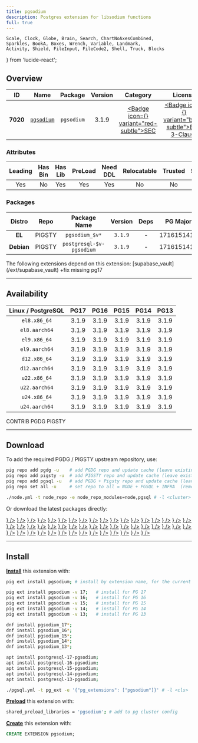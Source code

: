 ```yaml
---
title: pgsodium
description: Postgres extension for libsodium functions
full: true
---
```


    Scale, Clock, Globe, Brain, Search, ChartNoAxesCombined,
    Sparkles, BookA, Boxes, Wrench, Variable, Landmark,
    Activity, Shield, FileInput, FileCode2, Shell, Truck, Blocks
} from 'lucide-react';

## Overview

| <TooltipIconButton tooltip="Extension unique identifier" side="top">ID</TooltipIconButton> | <TooltipIconButton tooltip="Extension name" side="top">Name</TooltipIconButton> | <TooltipIconButton tooltip="Package name for installation" side="top">Package</TooltipIconButton> | <TooltipIconButton tooltip="Latest available extension version" side="top">Version</TooltipIconButton> | <TooltipIconButton tooltip="Extension category" side="top">Category</TooltipIconButton> | <TooltipIconButton tooltip="Open source license" side="top">License</TooltipIconButton> | <TooltipIconButton tooltip="Programming language" side="top">Lang</TooltipIconButton> |
|:--------:|:--------:|:----------:|:--------------:|:---------------------------------------:|:------------------------------------------------------:|:----:|
| **7020** | [`pgsodium`](https://github.com/michelp/pgsodium) | `pgsodium` | 3.1.9 | <a href="/ext/sec" className="no-underline"><Badge icon={<Shield />} variant="red-subtle">SEC</Badge></a> | <a href="/ext/list/license#bsd-3-clause" className="no-underline"><Badge icon={<Scale />} variant="blue-subtle">BSD 3-Clause</Badge></a> | <a href="/ext/list/lang#c"><Badge icon={<FileCode2 />} variant="blue-subtle">C</Badge></a> |

### Attributes

| <TooltipIconButton tooltip="The Primary Leading extension in the Package" side="top">Leading</TooltipIconButton> | <TooltipIconButton tooltip="Contains binary utils" side="top">Has Bin</TooltipIconButton> | <TooltipIconButton tooltip="Contains .so shared library files" side="top">Has Lib</TooltipIconButton> | <TooltipIconButton tooltip="Requires preloading via shared_preload_libraries" side="top">PreLoad</TooltipIconButton> | <TooltipIconButton tooltip="Requires CREATE EXTENSION DDL command" side="top">Need DDL</TooltipIconButton> | <TooltipIconButton tooltip="Can be installed in any schema" side="top">Relocatable</TooltipIconButton> | <TooltipIconButton tooltip="Can be created by non-superuser" side="top">Trusted</TooltipIconButton> | <TooltipIconButton tooltip="Schemas used by this extension" side="top">Schemas</TooltipIconButton> |
|:-------:|:-------:|:-------:|:-------:|:--------:|:-----------:|:-------:|:-------:|
| Yes | No | Yes | Yes | Yes | No | No | `pgsodium` |

### Packages

| <TooltipIconButton tooltip="Linux distribution family, EL or Debian" side="top">Distro</TooltipIconButton> | <TooltipIconButton tooltip="Package repository" side="top">Repo</TooltipIconButton> | <TooltipIconButton tooltip="The RPM/DEB Package Name Pattern (replace $v with real pg major)" side="top">Package Name</TooltipIconButton> | <TooltipIconButton tooltip="Latest package version" side="top">Version</TooltipIconButton> | <TooltipIconButton tooltip="RPM/DEB Package dependencies" side="top">Deps</TooltipIconButton> | <TooltipIconButton tooltip="Available in these PostgreSQL Major Versions" side="top">PG Major</TooltipIconButton> |
|:----------:|:--------:|:------------------------:|:-----------:|:------------:|:------------------:|
|   **EL**   | <Badge variant="amber-subtle"><span className="font-bold">PIGSTY</span></Badge> | `pgsodium_$v*` | `3.1.9` | - | <Badge variant="green-subtle">17</Badge><Badge variant="green-subtle">16</Badge><Badge variant="green-subtle">15</Badge><Badge variant="green-subtle">14</Badge><Badge variant="green-subtle">13</Badge> |
| **Debian** | <Badge variant="amber-subtle"><span className="font-bold">PIGSTY</span></Badge> | `postgresql-$v-pgsodium` | `3.1.9` | - | <Badge variant="green-subtle">17</Badge><Badge variant="green-subtle">16</Badge><Badge variant="green-subtle">15</Badge><Badge variant="green-subtle">14</Badge><Badge variant="green-subtle">13</Badge> |


<Callout title="Dependent Extensions" type="info">
    The following extensions depend on this extension: [supabase_vault](/ext/supabase_vault)
</Callout>

<Callout title="Comments" type="info">
    +fix missing pg17
</Callout>


------

## Availability

| <TooltipIconButton tooltip="Linux Distro Arch / PostgreSQL Major Version" side="top">Linux / PostgreSQL </TooltipIconButton> | **PG17** | **PG16** | **PG15** | **PG14** | **PG13** |
|:-----:|:-----:|:-----:|:-----:|:-----:|:-----:|
| `el8.x86_64` | <Badge variant="blue-subtle">3.1.9</Badge> | <Badge variant="blue-subtle">3.1.9</Badge> | <Badge variant="blue-subtle">3.1.9</Badge> | <Badge variant="blue-subtle">3.1.9</Badge> | <Badge variant="blue-subtle">3.1.9</Badge> |
| `el8.aarch64` | <Badge variant="blue-subtle">3.1.9</Badge> | <Badge variant="blue-subtle">3.1.9</Badge> | <Badge variant="blue-subtle">3.1.9</Badge> | <Badge variant="blue-subtle">3.1.9</Badge> | <Badge variant="blue-subtle">3.1.9</Badge> |
| `el9.x86_64` | <Badge variant="blue-subtle">3.1.9</Badge> | <Badge variant="blue-subtle">3.1.9</Badge> | <Badge variant="blue-subtle">3.1.9</Badge> | <Badge variant="blue-subtle">3.1.9</Badge> | <Badge variant="blue-subtle">3.1.9</Badge> |
| `el9.aarch64` | <Badge variant="blue-subtle">3.1.9</Badge> | <Badge variant="blue-subtle">3.1.9</Badge> | <Badge variant="blue-subtle">3.1.9</Badge> | <Badge variant="blue-subtle">3.1.9</Badge> | <Badge variant="blue-subtle">3.1.9</Badge> |
| `d12.x86_64` | <Badge variant="amber-subtle">3.1.9</Badge> | <Badge variant="amber-subtle">3.1.9</Badge> | <Badge variant="amber-subtle">3.1.9</Badge> | <Badge variant="amber-subtle">3.1.9</Badge> | <Badge variant="amber-subtle">3.1.9</Badge> |
| `d12.aarch64` | <Badge variant="amber-subtle">3.1.9</Badge> | <Badge variant="amber-subtle">3.1.9</Badge> | <Badge variant="amber-subtle">3.1.9</Badge> | <Badge variant="amber-subtle">3.1.9</Badge> | <Badge variant="amber-subtle">3.1.9</Badge> |
| `u22.x86_64` | <Badge variant="amber-subtle">3.1.9</Badge> | <Badge variant="amber-subtle">3.1.9</Badge> | <Badge variant="amber-subtle">3.1.9</Badge> | <Badge variant="amber-subtle">3.1.9</Badge> | <Badge variant="amber-subtle">3.1.9</Badge> |
| `u22.aarch64` | <Badge variant="amber-subtle">3.1.9</Badge> | <Badge variant="amber-subtle">3.1.9</Badge> | <Badge variant="amber-subtle">3.1.9</Badge> | <Badge variant="amber-subtle">3.1.9</Badge> | <Badge variant="amber-subtle">3.1.9</Badge> |
| `u24.x86_64` | <Badge variant="amber-subtle">3.1.9</Badge> | <Badge variant="amber-subtle">3.1.9</Badge> | <Badge variant="amber-subtle">3.1.9</Badge> | <Badge variant="amber-subtle">3.1.9</Badge> | <Badge variant="amber-subtle">3.1.9</Badge> |
| `u24.aarch64` | <Badge variant="amber-subtle">3.1.9</Badge> | <Badge variant="amber-subtle">3.1.9</Badge> | <Badge variant="amber-subtle">3.1.9</Badge> | <Badge variant="amber-subtle">3.1.9</Badge> | <Badge variant="amber-subtle">3.1.9</Badge> |

<Badge variant="green-subtle"><span className="font-black">CONTRIB</span></Badge> <Badge variant="blue-subtle"><span className="font-black">PGDG</span></Badge> <Badge variant="amber-subtle"><span className="font-black">PIGSTY</span></Badge>

------

## Download

To add the required PGDG / PIGSTY upstream repository, use:

```bash tab="pig"
pig repo add pgdg -u    # add PGDG repo and update cache (leave existing repos)
pig repo add pigsty -u  # add PIGSTY repo and update cache (leave existing repos)
pig repo add pgsql -u   # add PGDG + Pigsty repo and update cache (leave existing repos)
pig repo set all -u     # set repo to all = NODE + PGSQL + INFRA  (remove existing repos)
```
```bash tab="pigsty"
./node.yml -t node_repo -e node_repo_modules=node,pgsql # -l <cluster>
```

Or download the latest packages directly:

<Files>
    <Folder name="el8.x86_64">
        <a href="https://download.postgresql.org/pub/repos/yum/17/redhat/rhel-8-x86_64/pgsodium_17-3.1.9-3PGDG.rhel8.x86_64.rpm"><File name="pgsodium_17-3.1.9-3PGDG.rhel8.x86_64.rpm" icon={<Package className="text-emerald-500" />} /></a>
        <a href="https://download.postgresql.org/pub/repos/yum/16/redhat/rhel-8-x86_64/pgsodium_16-3.1.9-1PGDG.rhel8.x86_64.rpm"><File name="pgsodium_16-3.1.9-1PGDG.rhel8.x86_64.rpm" icon={<Package className="text-emerald-500" />} /></a>
        <a href="https://download.postgresql.org/pub/repos/yum/15/redhat/rhel-8-x86_64/pgsodium_15-3.1.9-1PGDG.rhel8.x86_64.rpm"><File name="pgsodium_15-3.1.9-1PGDG.rhel8.x86_64.rpm" icon={<Package className="text-emerald-500" />} /></a>
        <a href="https://download.postgresql.org/pub/repos/yum/14/redhat/rhel-8-x86_64/pgsodium_14-3.1.9-1PGDG.rhel8.x86_64.rpm"><File name="pgsodium_14-3.1.9-1PGDG.rhel8.x86_64.rpm" icon={<Package className="text-emerald-500" />} /></a>
        <a href="https://download.postgresql.org/pub/repos/yum/13/redhat/rhel-8-x86_64/pgsodium_13-3.1.9-1PGDG.rhel8.x86_64.rpm"><File name="pgsodium_13-3.1.9-1PGDG.rhel8.x86_64.rpm" icon={<Package className="text-emerald-500" />} /></a>
    </Folder>
    <Folder name="el8.aarch64">
        <a href="https://download.postgresql.org/pub/repos/yum/17/redhat/rhel-8-aarch64/pgsodium_17-3.1.9-3PGDG.rhel8.aarch64.rpm"><File name="pgsodium_17-3.1.9-3PGDG.rhel8.aarch64.rpm" icon={<Package className="text-orange-500" />} /></a>
        <a href="https://download.postgresql.org/pub/repos/yum/16/redhat/rhel-8-aarch64/pgsodium_16-3.1.9-1PGDG.rhel8.aarch64.rpm"><File name="pgsodium_16-3.1.9-1PGDG.rhel8.aarch64.rpm" icon={<Package className="text-orange-500" />} /></a>
        <a href="https://download.postgresql.org/pub/repos/yum/15/redhat/rhel-8-aarch64/pgsodium_15-3.1.9-1PGDG.rhel8.aarch64.rpm"><File name="pgsodium_15-3.1.9-1PGDG.rhel8.aarch64.rpm" icon={<Package className="text-orange-500" />} /></a>
        <a href="https://download.postgresql.org/pub/repos/yum/14/redhat/rhel-8-aarch64/pgsodium_14-3.1.9-1PGDG.rhel8.aarch64.rpm"><File name="pgsodium_14-3.1.9-1PGDG.rhel8.aarch64.rpm" icon={<Package className="text-orange-500" />} /></a>
        <a href="https://download.postgresql.org/pub/repos/yum/13/redhat/rhel-8-aarch64/pgsodium_13-3.1.9-1PGDG.rhel8.aarch64.rpm"><File name="pgsodium_13-3.1.9-1PGDG.rhel8.aarch64.rpm" icon={<Package className="text-orange-500" />} /></a>
    </Folder>
    <Folder name="el9.x86_64">
        <a href="https://download.postgresql.org/pub/repos/yum/17/redhat/rhel-9-x86_64/pgsodium_17-3.1.9-3PGDG.rhel9.x86_64.rpm"><File name="pgsodium_17-3.1.9-3PGDG.rhel9.x86_64.rpm" icon={<Package className="text-emerald-500" />} /></a>
        <a href="https://download.postgresql.org/pub/repos/yum/16/redhat/rhel-9-x86_64/pgsodium_16-3.1.9-1PGDG.rhel9.x86_64.rpm"><File name="pgsodium_16-3.1.9-1PGDG.rhel9.x86_64.rpm" icon={<Package className="text-emerald-500" />} /></a>
        <a href="https://download.postgresql.org/pub/repos/yum/15/redhat/rhel-9-x86_64/pgsodium_15-3.1.9-1PGDG.rhel9.x86_64.rpm"><File name="pgsodium_15-3.1.9-1PGDG.rhel9.x86_64.rpm" icon={<Package className="text-emerald-500" />} /></a>
        <a href="https://download.postgresql.org/pub/repos/yum/14/redhat/rhel-9-x86_64/pgsodium_14-3.1.9-1PGDG.rhel9.x86_64.rpm"><File name="pgsodium_14-3.1.9-1PGDG.rhel9.x86_64.rpm" icon={<Package className="text-emerald-500" />} /></a>
        <a href="https://download.postgresql.org/pub/repos/yum/13/redhat/rhel-9-x86_64/pgsodium_13-3.1.9-1PGDG.rhel9.x86_64.rpm"><File name="pgsodium_13-3.1.9-1PGDG.rhel9.x86_64.rpm" icon={<Package className="text-emerald-500" />} /></a>
    </Folder>
    <Folder name="el9.aarch64">
        <a href="https://download.postgresql.org/pub/repos/yum/17/redhat/rhel-9-aarch64/pgsodium_17-3.1.9-3PGDG.rhel9.aarch64.rpm"><File name="pgsodium_17-3.1.9-3PGDG.rhel9.aarch64.rpm" icon={<Package className="text-orange-500" />} /></a>
        <a href="https://download.postgresql.org/pub/repos/yum/16/redhat/rhel-9-aarch64/pgsodium_16-3.1.9-1PGDG.rhel9.aarch64.rpm"><File name="pgsodium_16-3.1.9-1PGDG.rhel9.aarch64.rpm" icon={<Package className="text-orange-500" />} /></a>
        <a href="https://download.postgresql.org/pub/repos/yum/15/redhat/rhel-9-aarch64/pgsodium_15-3.1.9-1PGDG.rhel9.aarch64.rpm"><File name="pgsodium_15-3.1.9-1PGDG.rhel9.aarch64.rpm" icon={<Package className="text-orange-500" />} /></a>
        <a href="https://download.postgresql.org/pub/repos/yum/14/redhat/rhel-9-aarch64/pgsodium_14-3.1.9-1PGDG.rhel9.aarch64.rpm"><File name="pgsodium_14-3.1.9-1PGDG.rhel9.aarch64.rpm" icon={<Package className="text-orange-500" />} /></a>
        <a href="https://download.postgresql.org/pub/repos/yum/13/redhat/rhel-9-aarch64/pgsodium_13-3.1.9-1PGDG.rhel9.aarch64.rpm"><File name="pgsodium_13-3.1.9-1PGDG.rhel9.aarch64.rpm" icon={<Package className="text-orange-500" />} /></a>
    </Folder>
    <Folder name="d12.x86_64">
        <a href="https://repo.pigsty.io/apt/pgsql/bookworm/pool/main/p/pgsodium/postgresql-17-pgsodium_3.1.9-1PIGSTY~bookworm_amd64.deb"><File name="postgresql-17-pgsodium_3.1.9-1PIGSTY~bookworm_amd64.deb" icon={<Box className="text-emerald-500" />} /></a>
        <a href="https://repo.pigsty.io/apt/pgsql/bookworm/pool/main/p/pgsodium/postgresql-16-pgsodium_3.1.9-1PIGSTY~bookworm_amd64.deb"><File name="postgresql-16-pgsodium_3.1.9-1PIGSTY~bookworm_amd64.deb" icon={<Box className="text-emerald-500" />} /></a>
        <a href="https://repo.pigsty.io/apt/pgsql/bookworm/pool/main/p/pgsodium/postgresql-15-pgsodium_3.1.9-1PIGSTY~bookworm_amd64.deb"><File name="postgresql-15-pgsodium_3.1.9-1PIGSTY~bookworm_amd64.deb" icon={<Box className="text-emerald-500" />} /></a>
        <a href="https://repo.pigsty.io/apt/pgsql/bookworm/pool/main/p/pgsodium/postgresql-14-pgsodium_3.1.9-1PIGSTY~bookworm_amd64.deb"><File name="postgresql-14-pgsodium_3.1.9-1PIGSTY~bookworm_amd64.deb" icon={<Box className="text-emerald-500" />} /></a>
        <a href="https://repo.pigsty.io/apt/pgsql/bookworm/pool/main/p/pgsodium/postgresql-13-pgsodium_3.1.9-1PIGSTY~bookworm_amd64.deb"><File name="postgresql-13-pgsodium_3.1.9-1PIGSTY~bookworm_amd64.deb" icon={<Box className="text-emerald-500" />} /></a>
    </Folder>
    <Folder name="d12.aarch64">
        <a href="https://repo.pigsty.io/apt/pgsql/bookworm/pool/main/p/pgsodium/postgresql-17-pgsodium_3.1.9-1PIGSTY~bookworm_arm64.deb"><File name="postgresql-17-pgsodium_3.1.9-1PIGSTY~bookworm_arm64.deb" icon={<Box className="text-orange-500" />} /></a>
        <a href="https://repo.pigsty.io/apt/pgsql/bookworm/pool/main/p/pgsodium/postgresql-16-pgsodium_3.1.9-1PIGSTY~bookworm_arm64.deb"><File name="postgresql-16-pgsodium_3.1.9-1PIGSTY~bookworm_arm64.deb" icon={<Box className="text-orange-500" />} /></a>
        <a href="https://repo.pigsty.io/apt/pgsql/bookworm/pool/main/p/pgsodium/postgresql-15-pgsodium_3.1.9-1PIGSTY~bookworm_arm64.deb"><File name="postgresql-15-pgsodium_3.1.9-1PIGSTY~bookworm_arm64.deb" icon={<Box className="text-orange-500" />} /></a>
        <a href="https://repo.pigsty.io/apt/pgsql/bookworm/pool/main/p/pgsodium/postgresql-14-pgsodium_3.1.9-1PIGSTY~bookworm_arm64.deb"><File name="postgresql-14-pgsodium_3.1.9-1PIGSTY~bookworm_arm64.deb" icon={<Box className="text-orange-500" />} /></a>
        <a href="https://repo.pigsty.io/apt/pgsql/bookworm/pool/main/p/pgsodium/postgresql-13-pgsodium_3.1.9-1PIGSTY~bookworm_arm64.deb"><File name="postgresql-13-pgsodium_3.1.9-1PIGSTY~bookworm_arm64.deb" icon={<Box className="text-orange-500" />} /></a>
    </Folder>
    <Folder name="u22.x86_64">
        <a href="https://repo.pigsty.io/apt/pgsql/jammy/pool/main/p/pgsodium/postgresql-17-pgsodium_3.1.9-1PIGSTY~jammy_amd64.deb"><File name="postgresql-17-pgsodium_3.1.9-1PIGSTY~jammy_amd64.deb" icon={<Box className="text-emerald-500" />} /></a>
        <a href="https://repo.pigsty.io/apt/pgsql/jammy/pool/main/p/pgsodium/postgresql-16-pgsodium_3.1.9-1PIGSTY~jammy_amd64.deb"><File name="postgresql-16-pgsodium_3.1.9-1PIGSTY~jammy_amd64.deb" icon={<Box className="text-emerald-500" />} /></a>
        <a href="https://repo.pigsty.io/apt/pgsql/jammy/pool/main/p/pgsodium/postgresql-15-pgsodium_3.1.9-1PIGSTY~jammy_amd64.deb"><File name="postgresql-15-pgsodium_3.1.9-1PIGSTY~jammy_amd64.deb" icon={<Box className="text-emerald-500" />} /></a>
        <a href="https://repo.pigsty.io/apt/pgsql/jammy/pool/main/p/pgsodium/postgresql-14-pgsodium_3.1.9-1PIGSTY~jammy_amd64.deb"><File name="postgresql-14-pgsodium_3.1.9-1PIGSTY~jammy_amd64.deb" icon={<Box className="text-emerald-500" />} /></a>
        <a href="https://repo.pigsty.io/apt/pgsql/jammy/pool/main/p/pgsodium/postgresql-13-pgsodium_3.1.9-1PIGSTY~jammy_amd64.deb"><File name="postgresql-13-pgsodium_3.1.9-1PIGSTY~jammy_amd64.deb" icon={<Box className="text-emerald-500" />} /></a>
    </Folder>
    <Folder name="u22.aarch64">
        <a href="https://repo.pigsty.io/apt/pgsql/jammy/pool/main/p/pgsodium/postgresql-17-pgsodium_3.1.9-1PIGSTY~jammy_arm64.deb"><File name="postgresql-17-pgsodium_3.1.9-1PIGSTY~jammy_arm64.deb" icon={<Box className="text-orange-500" />} /></a>
        <a href="https://repo.pigsty.io/apt/pgsql/jammy/pool/main/p/pgsodium/postgresql-16-pgsodium_3.1.9-1PIGSTY~jammy_arm64.deb"><File name="postgresql-16-pgsodium_3.1.9-1PIGSTY~jammy_arm64.deb" icon={<Box className="text-orange-500" />} /></a>
        <a href="https://repo.pigsty.io/apt/pgsql/jammy/pool/main/p/pgsodium/postgresql-15-pgsodium_3.1.9-1PIGSTY~jammy_arm64.deb"><File name="postgresql-15-pgsodium_3.1.9-1PIGSTY~jammy_arm64.deb" icon={<Box className="text-orange-500" />} /></a>
        <a href="https://repo.pigsty.io/apt/pgsql/jammy/pool/main/p/pgsodium/postgresql-14-pgsodium_3.1.9-1PIGSTY~jammy_arm64.deb"><File name="postgresql-14-pgsodium_3.1.9-1PIGSTY~jammy_arm64.deb" icon={<Box className="text-orange-500" />} /></a>
        <a href="https://repo.pigsty.io/apt/pgsql/jammy/pool/main/p/pgsodium/postgresql-13-pgsodium_3.1.9-1PIGSTY~jammy_arm64.deb"><File name="postgresql-13-pgsodium_3.1.9-1PIGSTY~jammy_arm64.deb" icon={<Box className="text-orange-500" />} /></a>
    </Folder>
    <Folder name="u24.x86_64">
        <a href="https://repo.pigsty.io/apt/pgsql/noble/pool/main/p/pgsodium/postgresql-17-pgsodium_3.1.9-1PIGSTY~noble_amd64.deb"><File name="postgresql-17-pgsodium_3.1.9-1PIGSTY~noble_amd64.deb" icon={<Box className="text-emerald-500" />} /></a>
        <a href="https://repo.pigsty.io/apt/pgsql/noble/pool/main/p/pgsodium/postgresql-16-pgsodium_3.1.9-1PIGSTY~noble_amd64.deb"><File name="postgresql-16-pgsodium_3.1.9-1PIGSTY~noble_amd64.deb" icon={<Box className="text-emerald-500" />} /></a>
        <a href="https://repo.pigsty.io/apt/pgsql/noble/pool/main/p/pgsodium/postgresql-15-pgsodium_3.1.9-1PIGSTY~noble_amd64.deb"><File name="postgresql-15-pgsodium_3.1.9-1PIGSTY~noble_amd64.deb" icon={<Box className="text-emerald-500" />} /></a>
        <a href="https://repo.pigsty.io/apt/pgsql/noble/pool/main/p/pgsodium/postgresql-14-pgsodium_3.1.9-1PIGSTY~noble_amd64.deb"><File name="postgresql-14-pgsodium_3.1.9-1PIGSTY~noble_amd64.deb" icon={<Box className="text-emerald-500" />} /></a>
        <a href="https://repo.pigsty.io/apt/pgsql/noble/pool/main/p/pgsodium/postgresql-13-pgsodium_3.1.9-1PIGSTY~noble_amd64.deb"><File name="postgresql-13-pgsodium_3.1.9-1PIGSTY~noble_amd64.deb" icon={<Box className="text-emerald-500" />} /></a>
    </Folder>
    <Folder name="u24.aarch64">
        <a href="https://repo.pigsty.io/apt/pgsql/noble/pool/main/p/pgsodium/postgresql-17-pgsodium_3.1.9-1PIGSTY~noble_arm64.deb"><File name="postgresql-17-pgsodium_3.1.9-1PIGSTY~noble_arm64.deb" icon={<Box className="text-orange-500" />} /></a>
        <a href="https://repo.pigsty.io/apt/pgsql/noble/pool/main/p/pgsodium/postgresql-16-pgsodium_3.1.9-1PIGSTY~noble_arm64.deb"><File name="postgresql-16-pgsodium_3.1.9-1PIGSTY~noble_arm64.deb" icon={<Box className="text-orange-500" />} /></a>
        <a href="https://repo.pigsty.io/apt/pgsql/noble/pool/main/p/pgsodium/postgresql-15-pgsodium_3.1.9-1PIGSTY~noble_arm64.deb"><File name="postgresql-15-pgsodium_3.1.9-1PIGSTY~noble_arm64.deb" icon={<Box className="text-orange-500" />} /></a>
        <a href="https://repo.pigsty.io/apt/pgsql/noble/pool/main/p/pgsodium/postgresql-14-pgsodium_3.1.9-1PIGSTY~noble_arm64.deb"><File name="postgresql-14-pgsodium_3.1.9-1PIGSTY~noble_arm64.deb" icon={<Box className="text-orange-500" />} /></a>
        <a href="https://repo.pigsty.io/apt/pgsql/noble/pool/main/p/pgsodium/postgresql-13-pgsodium_3.1.9-1PIGSTY~noble_arm64.deb"><File name="postgresql-13-pgsodium_3.1.9-1PIGSTY~noble_arm64.deb" icon={<Box className="text-orange-500" />} /></a>
    </Folder>
</Files>

------

## Install

[**Install**](/docs/pgsql/extension/install) this extension with:

```bash tab="pig"
pig ext install pgsodium; # install by extension name, for the current active PG version

pig ext install pgsodium -v 17;   # install for PG 17
pig ext install pgsodium -v 16;   # install for PG 16
pig ext install pgsodium -v 15;   # install for PG 15
pig ext install pgsodium -v 14;   # install for PG 14
pig ext install pgsodium -v 13;   # install for PG 13
```
```bash tab="yum" 
dnf install pgsodium_17*;
dnf install pgsodium_16*;
dnf install pgsodium_15*;
dnf install pgsodium_14*;
dnf install pgsodium_13*;
```
```bash tab="apt" 
apt install postgresql-17-pgsodium;
apt install postgresql-16-pgsodium;
apt install postgresql-15-pgsodium;
apt install postgresql-14-pgsodium;
apt install postgresql-13-pgsodium;
```
```bash tab="ansible"
./pgsql.yml -t pg_ext -e '{"pg_extensions": ["pgsodium"]}' # -l <cls>
```

[**Preload**](/docs/pgsql/extension/load) this extension with:

```bash
shared_preload_libraries = 'pgsodium'; # add to pg cluster config
```

[**Create**](/docs/pgsql/extension/create) this extension with:

```sql
CREATE EXTENSION pgsodium;
```


